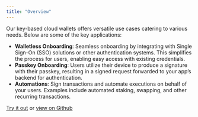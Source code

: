 ```yaml
---
title: "Overview"
---
```


Our key-based cloud wallets offers versatile use cases catering to various needs. Below are some of the key applications:

- **Walletless Onboarding**: Seamless onboarding by integrating with Single Sign-On (SSO) solutions or other authentication systems. This simplifies the process for users, enabling easy access with existing credentials.
- **Passkey Onboarding**: Users utilize their device to produce a signature with their passkey, resulting in a signed request forwarded to your app’s backend for authentication.
- **Automations**: Sign transactions and automate executions on behalf of your users. Examples include automated staking, swapping, and other recurring transactions.

[Try it out](https://groupos-email-onboarding.vercel.app/) or [view on Github](https://github.com/0xStation/groupos-email-onboarding)